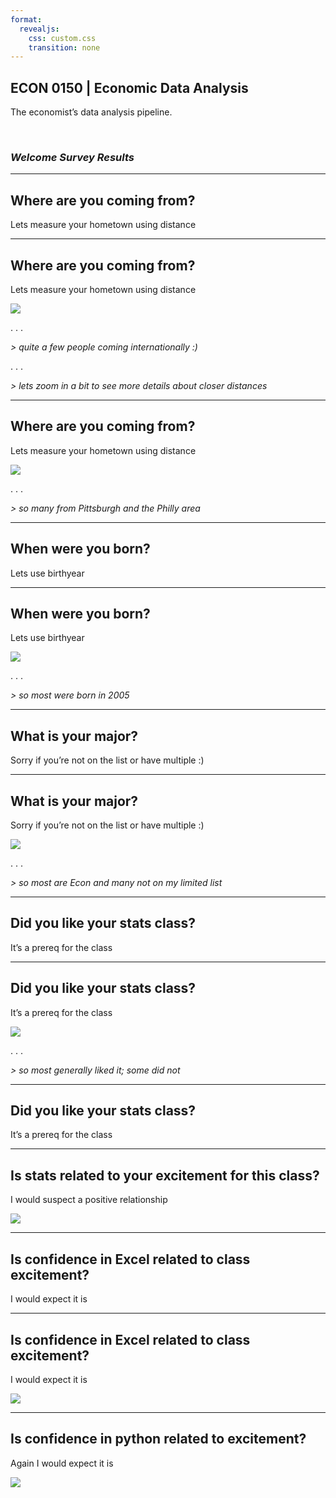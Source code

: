 ```yaml
---
format:
  revealjs:
    css: custom.css
    transition: none
---
```


## ECON 0150 | Economic Data Analysis {.center}
<p class="subheader-center">The economist's data analysis pipeline.</p>

<br> 

### *Welcome Survey Results*

---

## Where are you coming from?
<p class="subheader">Lets measure your hometown using distance</p>

---

## Where are you coming from?
<p class="subheader">Lets measure your hometown using distance</p>

![](i/survey_01.png)

. . .

*> quite a few people coming internationally :)*

. . .

*> lets zoom in a bit to see more details about closer distances*

---

## Where are you coming from?
<p class="subheader">Lets measure your hometown using distance</p>

![](i/survey_02.png)

. . .

*> so many from Pittsburgh and the Philly area*

---

## When were you born?
<p class="subheader">Lets use birthyear</p>

---

## When were you born?
<p class="subheader">Lets use birthyear</p>

![](i/survey_03.png)

. . .

*> so most were born in 2005*

---

## What is your major?
<p class="subheader">Sorry if you're not on the list or have multiple :)</p>

---

## What is your major?
<p class="subheader">Sorry if you're not on the list or have multiple :)</p>

![](i/survey_04.png)

. . .

*> so most are Econ and many not on my limited list*

---

## Did you like your stats class?
<p class="subheader">It's a prereq for the class</p>

---

## Did you like your stats class?
<p class="subheader">It's a prereq for the class</p>

![](i/survey_05.png)

. . .

*> so most generally liked it; some did not*

---

## Did you like your stats class?
<p class="subheader">It's a prereq for the class</p>

---

## Is stats related to your excitement for this class?
<p class="subheader">I would suspect a positive relationship</p>

![](i/survey_06.png)

---

## Is confidence in Excel related to class excitement?
<p class="subheader">I would expect it is</p>

---

## Is confidence in Excel related to class excitement?
<p class="subheader">I would expect it is</p>

![](i/survey_07.png)

---

## Is confidence in python related to excitement?
<p class="subheader">Again I would expect it is</p>

![](i/survey_08.png)






